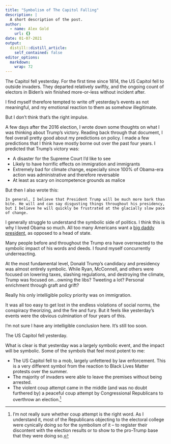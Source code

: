 ```yaml
---
title: "Symbolism of The Capitol Falling"
description: |
  A short description of the post.
author:
  - name: Alex Gold
    url: {}
date: 01-07-2021
output:
  distill::distill_article:
    self_contained: false
editor_options: 
  markdown: 
    wrap: 72
---
```


The Capitol fell yesterday. For the first time since 1814, the US
Capitol fell to outside invaders. They departed relatively swiftly, and
the ongoing count of electors in Biden's win finished more-or-less
without incident after.

I find myself therefore tempted to write off yesterday's events as not
meaningful, and my emotional reaction to them as somehow illegitimate.

But I don't think that's the right impulse.

A few days after the 2016 election, I wrote down some thoughts on what I
was thinking about Trump's victory. Reading back through that document,
I feel overall pretty good about my predictions on policy. I made a few
predictions that I think have mostly borne out over the past four years.
I predicted that Trump's victory was:

-   A disaster for the Supreme Court I'd like to see
-   Likely to have horrific effects on immigration and immigrants
-   Extremely bad for climate change, especially since 100% of Obama-era
    action was administrative and therefore reversable
-   At least as scary on incompetence grounds as malice

But then I also wrote this:

    In general, I believe that President Trump will be much more bark than bite. He will and can say disgusting things throughout his presidency, but I believe he will quickly be frustrated at the glacially slow pace of change.

I generally struggle to understand the symbolic side of politics. I
think this is why I loved Obama so much. All too many Americans want a
[big daddy
president](https://www.vox.com/2014/5/20/5732208/the-green-lantern-theory-of-the-presidency-explained),
as opposed to a head of state.

Many people before and throughout the Trump era have overreacted to the
symbolic impact of his words and deeds. I found myself concurrently
underreacting.

At the most fundamental level, Donald Trump's candidacy and presidency
was almost entirely symbolic. While Ryan, McConnell, and others were
focused on lowering taxes, slashing regulations, and destroying the
climate, Trump was focused on...owning the libs? Tweeting a lot?
Personal enrichment through graft and grift?

Really his only intelligible policy priority was on immigration.

It was all too easy to get lost in the endless violations of social
norms, the conspiracy theorizing, and the fire and fury. But it feels
like yesterday's events were the obvious culmination of four years of
this.

I'm not sure I have any intelligible conclusion here. It's still too
soon.

The US Capitol fell yesterday.

What is clear is that yesterday was a largely symbolic event, and the
impact will be symbolic. Some of the symbols that feel most potent to
me:

-   The US Capitol fell to a mob, largely unfettered by law enforcement.
    This is a very different symbol from the reaction to Black Lives
    Matter protests over the summer.
-   The majority of invaders were able to leave the premises without
    being arrested.
-   The violent coup attempt came in the middle (and was no doubt
    furthered by) a peaceful coup attempt by Congressional Republicans
    to overthrow an election.[^1]

[^1]: I'm not really sure whether coup attempt is the right word. As I
    understand it, most of the Republicans objecting to the electoral
    college were cynically doing so for the symbolism of it -- to
    register their discontent with the election results or to show to
    the pro-Trump base that they were doing so.
